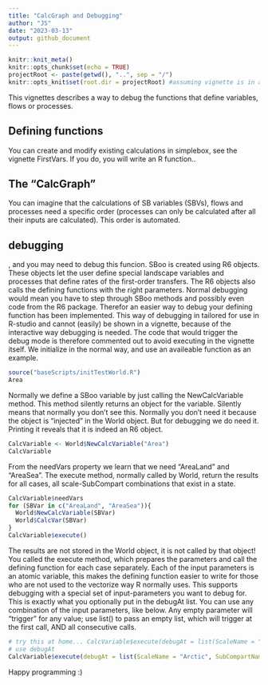 ```yaml
---
title: "CalcGraph and Debugging"
author: "JS"
date: "2023-03-13"
output: github_document
---
```


```r
knitr::knit_meta()
knitr::opts_chunk$set(echo = TRUE)
projectRoot <- paste(getwd(), "..", sep = "/")
knitr::opts_knit$set(root.dir = projectRoot) #assuming vignette is in a direct subfolder of the project
```

This vignettes describes a way to debug the functions that define variables, flows or processes.

## Defining functions

You can create and modify existing calculations in simplebox, see the vignette FirstVars. If you do, you will write an R function.. 
 
## The "CalcGraph"
You can imagine that the calculations of SB variables (SBVs), flows and processes need a specific order (processes can only be calculated after all their inputs are calculated). This order is automated. 

## debugging
, and you may need to debug this funcion.
SBoo is created using R6 objects. These objects let the user define special landscape variables and processes that define rates of the first-order transfers. The R6 objects also calls the defining functions with the right parameters. Normal debugging would mean you have to step through SBoo methods and possibly even code from the R6 package. Therefor an easier way to debug your defining function has been implemented.
This way of debugging in tailored for use in R-studio and cannot (easily) be shown in a vignette, because of the interactive way debugging is needed. The code that would trigger the debug mode is therefore commented out to avoid executing in the vignette itself.
We initialize in the normal way, and use an availeable function as an example.
```r
source("baseScripts/initTestWorld.R")
Area
```
Normally we define a SBoo variable by just calling the NewCalcVariable method. This method silently returns an object for the variable. Silently means that normally you don't see this. Normally you don't need it because the object is "injected" in the World object. But for debugging we do need it. Printing it reveals that it is indeed an R6 object.
```r
CalcVariable <- World$NewCalcVariable("Area")
CalcVariable
```
From the needVars property we learn that we need "AreaLand" and "AreaSea". The execute method, normally called by World, return the results for all cases, all scale-SubCompart combinations that exist in a state. 
```r
CalcVariable$needVars
for (SBVar in c("AreaLand", "AreaSea")){
  World$NewCalcVariable(SBVar)
  World$CalcVar(SBVar)
}
CalcVariable$execute()
```
The results are not stored in the World object, it is not called by that object!
You called the execute method, which prepares the parameters and call the defining function for each case separately. Each of the input parameters is an atomic variable, this makes the defining function easier to write for those who are not used to the vectorize way R normally uses. This supports debugging with a special set of input-parameters you want to debug for. This is exactly what you optionally put in the debugAt list. You can use any combination of the input parameters, like below. Any empty parameter will "trigger" for any value; use list() to pass an empty list, which will trigger at the first call, AND all consecutive calls.

```r
# try this at home... CalcVariable$execute(debugAt = list(ScaleName = "Arctic", SubCompartName = "deepocean"))
# use debugAt
CalcVariable$execute(debugAt = list(ScaleName = "Arctic", SubCompartName = "deepocean"))
```

Happy programming :)